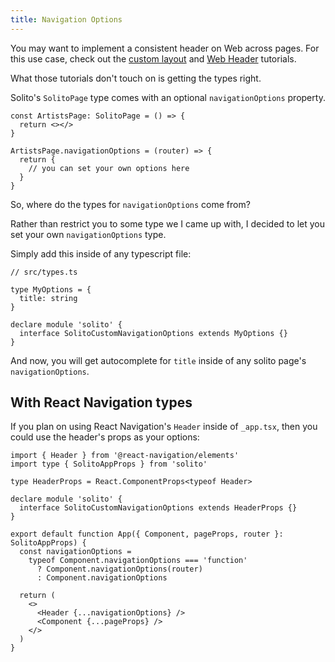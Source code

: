 ```yaml
---
title: Navigation Options
---
```


You may want to implement a consistent header on Web across pages. For this use case, check out the [custom layout](#) and [Web Header](#) tutorials.

What those tutorials don't touch on is getting the types right.

Solito's `SolitoPage` type comes with an optional `navigationOptions` property.

```tsx
const ArtistsPage: SolitoPage = () => {
  return <></>
}

ArtistsPage.navigationOptions = (router) => {
  return {
    // you can set your own options here
  }
}
```

So, where do the types for `navigationOptions` come from?

Rather than restrict you to some type we I came up with, I decided to let you set your own `navigationOptions` type.

Simply add this inside of any typescript file:

```tsx
// src/types.ts

type MyOptions = {
  title: string
}

declare module 'solito' {
  interface SolitoCustomNavigationOptions extends MyOptions {}
}
```

And now, you will get autocomplete for `title` inside of any solito page's `navigationOptions`.

## With React Navigation types

If you plan on using React Navigation's `Header` inside of `_app.tsx`, then you could use the header's props as your options:

```tsx
import { Header } from '@react-navigation/elements'
import type { SolitoAppProps } from 'solito'

type HeaderProps = React.ComponentProps<typeof Header>

declare module 'solito' {
  interface SolitoCustomNavigationOptions extends HeaderProps {}
}

export default function App({ Component, pageProps, router }: SolitoAppProps) {
  const navigationOptions =
    typeof Component.navigationOptions === 'function'
      ? Component.navigationOptions(router)
      : Component.navigationOptions

  return (
    <>
      <Header {...navigationOptions} />
      <Component {...pageProps} />
    </>
  )
}
```
